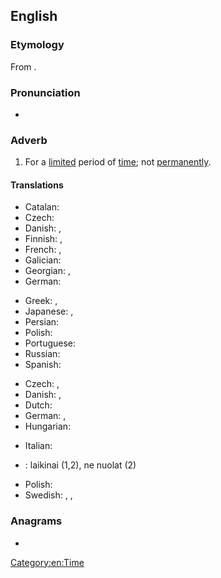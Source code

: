 ==English==

===Etymology===
From {{suffix|en|temporary|ly}}.

===Pronunciation===
* {{IPA|/ˌtɛmpəˈɹɛɹəli/|lang=en}}

===Adverb===
{{en-adv|-}}

# For a [[limited]] period of [[time]]; not [[permanently]].

====Translations====
{{trans-top|for a limited period of time}}
* Catalan: {{t|ca|temporalment}}
* Czech: {{t+|cs|dočasně}}
* Danish: {{t|da|foreløbigt}}, {{t|da|midlertidigt}}
* Finnish: {{t+|fi|väliaikaisesti}}, {{t+|fi|tilapäisesti}}
* French: {{t+|fr|temporairement}}, {{t+|fr|provisoirement}}
* Galician: {{t|gl|temporalmente}}
* Georgian: {{t|ka|დროებითად}}, {{t|ka|დროებით}}
* German: {{t+|de|vorübergehend}}
{{trans-mid}}
* Greek: {{t+|el|προσωρινά}}, {{t+|el|πρόσκαιρα}}
* Japanese: {{t+|ja|暫く|tr=shibaraku}}, {{t+|ja|一時的|alt=一時的に|tr=ichijiteki ni}}
* Persian: {{t+|fa|موقتا|tr=movaqqatan|alt=موقتاً|sc=fa-Arab}}
* Polish: {{t+|pl|tymczasowo}}
* Portuguese: {{t|pt|temporariamente}}
* Russian: {{t+|ru|вре́менно}}
* Spanish: {{t|es|temporalmente}}
{{trans-bottom}}

{{checktrans-top}}
* Czech: {{t-check|cs|přechodně}}, {{t|cs|provizorně}}
* Danish: {{t-check|da|midlertidigt}}, {{t|da|forbigående}}
* Dutch: {{t-check|nl|tijdelijk}}
* German: {{t-check|de|temporär}}, {{t+|de|zeitweise}}
* Hungarian: {{t-check|hu|nem véglegesen}}
{{trans-mid}}
* Italian: {{t-check|it|temporaneamente}}
* {{ttbc|lt}}: laikinai (1,2), ne nuolat (2)
* Polish: {{t-check|pl|prowizorycznie}}
* Swedish: {{t-check|sv|temporärt}}, {{t-check|sv|tillfälligt}}, {{t-check|sv|för tillfället}}
{{trans-bottom}}

===Anagrams===
* {{anagrams|en|polarimetry}}

[[Category:en:Time]]